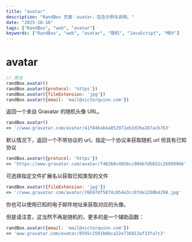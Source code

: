 ```yaml
---
title: "avatar"
description: "RandBox 页面：avatar，包含示例与说明。"
date: "2025-10-16"
tags: ["RandBox", "web", "avatar"]
keywords: ["RandBox", "web", "avatar", "随机", "JavaScript", "MDX"]
---
```


# avatar

```js
// 用法
randBox.avatar()
randBox.avatar({protocol: 'https'})
randBox.avatar({fileExtension: 'jpg'})
randBox.avatar({email: 'mail@victorquinn.com'})
```

返回一个来自 Gravatar 的随机头像 URL。

```js
randBox.avatar()
=> '//www.gravatar.com/avatar/41f84bab4a852971eb1d26a287acb763'
```

默认情况下，返回一个不带协议的 url。指定一个协议来获取随机 url 但具有已知协议

```js
randBox.avatar({protocol: 'https'})
=> 'https://www.gravatar.com/avatar/f40260c4058cc904b7db652c26099966'
```

可选择指定文件扩展名以获取已知类型的文件

```js
randBox.avatar({fileExtension: 'jpg'})
=> '//www.gravatar.com/avatar/76697df5874c854e3cc8fde1200b4298.jpg'
```

你也可以使用已知的电子邮件地址来获取对应的头像。

但是请注意，这当然不再是随机的，更多的是一个辅助函数：

```js
randBox.avatar({email: 'mail@victorquinn.com'})
=> 'www.gravatar.com/avatar/8595c2591b0bca22e736813af33fa7c3'
```

